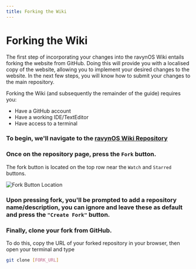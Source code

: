 ```yaml
---
title: Forking the Wiki
---
```



# Forking the Wiki

The first step of incorporating your changes into the ravynOS Wiki entails forking the website from GitHub. Doing this will provide you with a localised copy of the website, allowing you to implement your desired changes to the website. In the next few steps, you will know how to submit your changes to the main repository.

Forking the Wiki (and subsequently the remainder of the guide) requires you:

 - Have a GitHub account
 - Have a working IDE/TextEditor
 - Have access to a terminal

<Steps>

### To begin, we'll navigate to the [ravynOS Wiki Repository](https://github.com/ravynsoft/wiki)

### Once on the repository page, press the `Fork` button. 

The fork button is located on the top row near the `Watch` and `Starred` buttons.

![Fork Button Location](../../public/images/fork-button.webp)

### Upon pressing fork, you'll be prompted to add a repository name/description, you can ignore and leave these as default and press the `"Create Fork"` button.

### Finally, clone your fork from GitHub. 

To do this, copy the URL of your forked repository in your browser, then open your terminal and type 

```sh
git clone [FORK_URL]
```

</Steps>